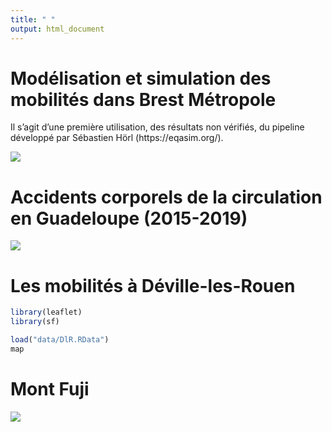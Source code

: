 ```yaml
---
title: " "
output: html_document
---
```

# **Modélisation et simulation des mobilités dans Brest Métropole**

Il s'agit d'une première utilisation, des résultats non vérifiés, du pipeline développé par Sébastien Hörl (https://eqasim.org/).

![](images/animation.gif)

# **Accidents corporels de la circulation en Guadeloupe (2015-2019)**
![](images/accidents.gif)

# **Les mobilités à Déville-les-Rouen**

```r
library(leaflet)
library(sf)

load("data/DlR.RData")
map
```

# **Mont Fuji**
![](images/fuji.gif)
